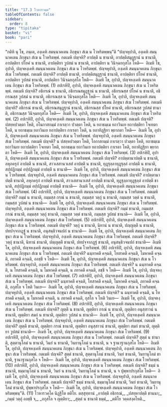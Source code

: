 ```yaml
---
title: "17.3 โวหารวคฺค"
tableOfContents: false
sidebar:
  order: 8
type: "tipitaka"
basket: "vi"
book: "pari"
---
```



<DynamicBreadcrumb />

<Division number="424" book="pari">

<Paragraph number="1977" book="pari">
“กติหิ นุ โข, ภนฺเต, องฺเคหิ สมนฺนาคเตน ภิกฺขุนา สํเฆ น โวหริตพฺพนฺ”ติ
</Paragraph>

<Paragraph number="1978" book="pari">
“ปญฺจหุปาลิ, องฺเคหิ สมนฺนาคเตน ภิกฺขุนา สํเฆ น โวหริตพฺพํ. กตเมหิ ปญฺจหิ? อาปตฺตึ น ชานาติ, อาปตฺติสมุฏฺฐานํ น ชานาติ, อาปตฺติยา ปโยคํ น ชานาติ, อาปตฺติยา วูปสมํ น ชานาติ, อาปตฺติยา น วินิจฺฉยกุสโล โหติ—  อิเมหิ โข, อุปาลิ, ปญฺจหงฺเคหิ สมนฺนาคเตน ภิกฺขุนา สํเฆ น โวหริตพฺพํ. ปญฺจหุปาลิ, องฺเคหิ สมนฺนาคเตน ภิกฺขุนา สํเฆ โวหริตพฺพํ. กตเมหิ ปญฺจหิ? อาปตฺตึ ชานาติ, อาปตฺติสมุฏฺฐานํ ชานาติ, อาปตฺติยา ปโยคํ ชานาติ, อาปตฺติยา วูปสมํ ชานาติ, อาปตฺติยา วินิจฺฉยกุสโล โหติ—  อิเมหิ โข, อุปาลิ, ปญฺจหงฺเคหิ สมนฺนาคเตน ภิกฺขุนา สํเฆ โวหริตพฺพํ. (1)
</Paragraph>

<Paragraph number="1979" book="pari">
อปเรหิปิ, อุปาลิ, ปญฺจหงฺเคหิ สมนฺนาคเตน ภิกฺขุนา สํเฆ น โวหริตพฺพํ. กตเมหิ ปญฺจหิ? อธิกรณํ น ชานาติ, อธิกรณสมุฏฺฐานํ น ชานาติ, อธิกรณสฺส ปโยคํ น ชานาติ, อธิกรณสฺส วูปสมํ น ชานาติ, อธิกรณสฺส น วินิจฺฉยกุสโล โหติ—  อิเมหิ โข, อุปาลิ, ปญฺจหงฺเคหิ สมนฺนาคเตน ภิกฺขุนา สํเฆ น โวหริตพฺพํ. ปญฺจหุปาลิ, องฺเคหิ สมนฺนาคเตน ภิกฺขุนา สํเฆ โวหริตพฺพํ. กตเมหิ ปญฺจหิ? อธิกรณํ ชานาติ, อธิกรณสมุฏฺฐานํ ชานาติ, อธิกรณสฺส ปโยคํ ชานาติ, อธิกรณสฺส วูปสมํ ชานาติ, อธิกรณสฺส วินิจฺฉยกุสโล โหติ—  อิเมหิ โข, อุปาลิ, ปญฺจหงฺเคหิ สมนฺนาคเตน ภิกฺขุนา สํเฆ โวหริตพฺพํ. (2)
</Paragraph>

<Paragraph number="1980" book="pari">
อปเรหิปิ, อุปาลิ, ปญฺจหงฺเคหิ สมนฺนาคเตน ภิกฺขุนา สํเฆ น โวหริตพฺพํ. กตเมหิ ปญฺจหิ? ปสยฺหปวตฺตา โหติ, อโนกาสกมฺมํ กาเรตฺวา ปวตฺตา โหติ, น ยถาธมฺเม ยถาวินเย ยถาปตฺติยา โจเทตา โหติ, น ยถาธมฺเม ยถาวินเย ยถาปตฺติยา กาเรตา โหติ, น ยถาทิฏฺฐิยา พฺยากตา โหติ—  อิเมหิ โข, อุปาลิ, ปญฺจหงฺเคหิ สมนฺนาคเตน ภิกฺขุนา สํเฆ น โวหริตพฺพํ. ปญฺจหุปาลิ, องฺเคหิ สมนฺนาคเตน ภิกฺขุนา สํเฆ โวหริตพฺพํ. กตเมหิ ปญฺจหิ? น ปสยฺหปวตฺตา โหติ, โอกาสกมฺมํ กาเรตฺวา ปวตฺตา โหติ, ยถาธมฺเม ยถาวินเย ยถาปตฺติยา โจเทตา โหติ, ยถาธมฺเม ยถาวินเย ยถาปตฺติยา กาเรตา โหติ, ยถาทิฏฺฐิยา พฺยากตา โหติ—  อิเมหิ โข, อุปาลิ, ปญฺจหงฺเคหิ สมนฺนาคเตน ภิกฺขุนา สํเฆ โวหริตพฺพํ. (3)
</Paragraph>

<Paragraph number="1981" book="pari">
อปเรหิปิ, อุปาลิ, ปญฺจหงฺเคหิ สมนฺนาคเตน ภิกฺขุนา สํเฆ น โวหริตพฺพํ. กตเมหิ ปญฺจหิ? อาปตฺตานาปตฺตึ น ชานาติ, ลหุกครุกํ อาปตฺตึ น ชานาติ, สาวเสสานวเสสํ อาปตฺตึ น ชานาติ, ทุฏฺฐุลฺลาทุฏฺฐุลฺลํ อาปตฺตึ น ชานาติ, สปฺปฏิกมฺมํ อปฺปฏิกมฺมํ อาปตฺตึ น ชานาติ—  อิเมหิ โข, อุปาลิ, ปญฺจหงฺเคหิ สมนฺนาคเตน ภิกฺขุนา สํเฆ น โวหริตพฺพํ. ปญฺจหุปาลิ, องฺเคหิ สมนฺนาคเตน ภิกฺขุนา สํเฆ โวหริตพฺพํ. กตเมหิ ปญฺจหิ? อาปตฺตานาปตฺตึ ชานาติ, ลหุกครุกํ อาปตฺตึ ชานาติ, สาวเสสานวเสสํ อาปตฺตึ ชานาติ, ทุฏฺฐุลฺลาทุฏฺฐุลฺลํ อาปตฺตึ ชานาติ, สปฺปฏิกมฺมํ อปฺปฏิกมฺมํ อาปตฺตึ ชานาติ—  อิเมหิ โข, อุปาลิ, ปญฺจหงฺเคหิ สมนฺนาคเตน ภิกฺขุนา สํเฆ โวหริตพฺพํ. (4)
</Paragraph>

<Paragraph number="1982" book="pari">
อปเรหิปิ, อุปาลิ, ปญฺจหงฺเคหิ สมนฺนาคเตน ภิกฺขุนา สํเฆ น โวหริตพฺพํ. กตเมหิ ปญฺจหิ? กมฺมํ น ชานาติ, กมฺมสฺส กรณํ น ชานาติ, กมฺมสฺส วตฺถุํ น ชานาติ, กมฺมสฺส วตฺตํ น ชานาติ, กมฺมสฺส วูปสมํ น ชานาติ—  อิเมหิ โข, อุปาลิ, ปญฺจหงฺเคหิ สมนฺนาคเตน ภิกฺขุนา สํเฆ น โวหริตพฺพํ. ปญฺจหุปาลิ, องฺเคหิ สมนฺนาคเตน ภิกฺขุนา สํเฆ โวหริตพฺพํ. กตเมหิ ปญฺจหิ? กมฺมํ ชานาติ, กมฺมสฺส กรณํ ชานาติ, กมฺมสฺส วตฺถุํ ชานาติ, กมฺมสฺส วตฺตํ ชานาติ, กมฺมสฺส วูปสมํ ชานาติ—  อิเมหิ โข, อุปาลิ, ปญฺจหงฺเคหิ สมนฺนาคเตน ภิกฺขุนา สํเฆ โวหริตพฺพํ. (5)
</Paragraph>

<Paragraph number="1983" book="pari">
อปเรหิปิ, อุปาลิ, ปญฺจหงฺเคหิ สมนฺนาคเตน ภิกฺขุนา สํเฆ น โวหริตพฺพํ. กตเมหิ ปญฺจหิ? วตฺถุํ น ชานาติ, นิทานํ น ชานาติ, ปญฺญตฺตึ น ชานาติ, ปทปจฺจาภฏฺฐํ น ชานาติ, อนุสนฺธิวจนปถํ น ชานาติ—  อิเมหิ โข, อุปาลิ, ปญฺจหงฺเคหิ สมนฺนาคเตน ภิกฺขุนา สํเฆ น โวหริตพฺพํ. ปญฺจหุปาลิ, องฺเคหิ สมนฺนาคเตน ภิกฺขุนา สํเฆ โวหริตพฺพํ. กตเมหิ ปญฺจหิ? วตฺถุํ ชานาติ, นิทานํ ชานาติ, ปญฺญตฺตึ ชานาติ, ปทปจฺจาภฏฺฐํ ชานาติ, อนุสนฺธิวจนปถํ ชานาติ—  อิเมหิ โข, อุปาลิ, ปญฺจหงฺเคหิ สมนฺนาคเตน ภิกฺขุนา สํเฆ โวหริตพฺพํ. (6)
</Paragraph>

<Paragraph number="1984" book="pari">
อปเรหิปิ, อุปาลิ, ปญฺจหงฺเคหิ สมนฺนาคเตน ภิกฺขุนา สํเฆ น โวหริตพฺพํ. กตเมหิ ปญฺจหิ? ฉนฺทาคตึ คจฺฉติ, โทสาคตึ คจฺฉติ, โมหาคตึ คจฺฉติ, ภยาคตึ คจฺฉติ, อลชฺชี จ โหติ—  อิเมหิ โข, อุปาลิ, ปญฺจหงฺเคหิ สมนฺนาคเตน ภิกฺขุนา สํเฆ น โวหริตพฺพํ. ปญฺจหุปาลิ, องฺเคหิ สมนฺนาคเตน ภิกฺขุนา สํเฆ โวหริตพฺพํ. กตเมหิ ปญฺจหิ? น ฉนฺทาคตึ คจฺฉติ, น โทสาคตึ คจฺฉติ, น โมหาคตึ คจฺฉติ, น ภยาคตึ คจฺฉติ, ลชฺชี จ โหติ—  อิเมหิ โข, อุปาลิ, ปญฺจหงฺเคหิ สมนฺนาคเตน ภิกฺขุนา สํเฆ โวหริตพฺพํ. (7)
</Paragraph>

<Paragraph number="1985" book="pari">
อปเรหิปิ, อุปาลิ, ปญฺจหงฺเคหิ สมนฺนาคเตน ภิกฺขุนา สํเฆ น โวหริตพฺพํ. กตเมหิ ปญฺจหิ? ฉนฺทาคตึ คจฺฉติ, โทสาคตึ คจฺฉติ, โมหาคตึ คจฺฉติ, ภยาคตึ คจฺฉติ, อกุสโล จ โหติ วินเย—  อิเมหิ โข, อุปาลิ, ปญฺจหงฺเคหิ สมนฺนาคเตน ภิกฺขุนา สํเฆ น โวหริตพฺพํ. ปญฺจหุปาลิ, องฺเคหิ สมนฺนาคเตน ภิกฺขุนา สํเฆ โวหริตพฺพํ. กตเมหิ ปญฺจหิ? น ฉนฺทาคตึ คจฺฉติ, น โทสาคตึ คจฺฉติ, น โมหาคตึ คจฺฉติ, น ภยาคตึ คจฺฉติ, กุสโล จ โหติ วินเย—  อิเมหิ โข, อุปาลิ, ปญฺจหงฺเคหิ สมนฺนาคเตน ภิกฺขุนา สํเฆ โวหริตพฺพํ. (8)
</Paragraph>

<Paragraph number="1986" book="pari">
อปเรหิปิ, อุปาลิ, ปญฺจหงฺเคหิ สมนฺนาคเตน ภิกฺขุนา สํเฆ น โวหริตพฺพํ. กตเมหิ ปญฺจหิ? ญตฺตึ น ชานาติ, ญตฺติยา กรณํ น ชานาติ, ญตฺติยา อนุสฺสาวนํ น ชานาติ, ญตฺติยา สมถํ น ชานาติ, ญตฺติยา วูปสมํ น ชานาติ—  อิเมหิ โข, อุปาลิ, ปญฺจหงฺเคหิ สมนฺนาคเตน ภิกฺขุนา สํเฆ น โวหริตพฺพํ. ปญฺจหุปาลิ, องฺเคหิ สมนฺนาคเตน ภิกฺขุนา สํเฆ โวหริตพฺพํ. กตเมหิ ปญฺจหิ? ญตฺตึ ชานาติ, ญตฺติยา กรณํ ชานาติ, ญตฺติยา อนุสฺสาวนํ ชานาติ, ญตฺติยา สมถํ ชานาติ, ญตฺติยา วูปสมํ ชานาติ—  อิเมหิ โข, อุปาลิ, ปญฺจหงฺเคหิ สมนฺนาคเตน ภิกฺขุนา สํเฆ โวหริตพฺพํ. (9)
</Paragraph>

<Paragraph number="1987" book="pari">
อปเรหิปิ, อุปาลิ, ปญฺจหงฺเคหิ สมนฺนาคเตน ภิกฺขุนา สํเฆ น โวหริตพฺพํ. กตเมหิ ปญฺจหิ? สุตฺตํ น ชานาติ, สุตฺตานุโลมํ น ชานาติ, วินยํ น ชานาติ, วินยานุโลมํ น ชานาติ, น จ ฐานาฐานกุสโล โหติ—  อิเมหิ โข, อุปาลิ, ปญฺจหงฺเคหิ สมนฺนาคเตน ภิกฺขุนา สํเฆ น โวหริตพฺพํ. ปญฺจหุปาลิ, องฺเคหิ สมนฺนาคเตน ภิกฺขุนา สํเฆ โวหริตพฺพํ. กตเมหิ ปญฺจหิ? สุตฺตํ ชานาติ, สุตฺตานุโลมํ ชานาติ, วินยํ ชานาติ, วินยานุโลมํ ชานาติ, ฐานาฐานกุสโล จ โหติ—  อิเมหิ โข, อุปาลิ, ปญฺจหงฺเคหิ สมนฺนาคเตน ภิกฺขุนา สํเฆ โวหริตพฺพํ. (10)
</Paragraph>

<Paragraph number="1988" book="pari">
อปเรหิปิ, อุปาลิ, ปญฺจหงฺเคหิ สมนฺนาคเตน ภิกฺขุนา สํเฆ น โวหริตพฺพํ. กตเมหิ ปญฺจหิ? ธมฺมํ น ชานาติ, ธมฺมานุโลมํ น ชานาติ, วินยํ น ชานาติ, วินยานุโลมํ น ชานาติ, น จ ปุพฺพาปรกุสโล โหติ—  อิเมหิ โข, อุปาลิ, ปญฺจหงฺเคหิ สมนฺนาคเตน ภิกฺขุนา สํเฆ น โวหริตพฺพํ. ปญฺจหุปาลิ, องฺเคหิ สมนฺนาคเตน ภิกฺขุนา สํเฆ โวหริตพฺพํ. กตเมหิ ปญฺจหิ? ธมฺมํ ชานาติ, ธมฺมานุโลมํ ชานาติ, วินยํ ชานาติ, วินยานุโลมํ ชานาติ, ปุพฺพาปรกุสโล จ โหติ—  อิเมหิ โข, อุปาลิ, ปญฺจหงฺเคหิ สมนฺนาคเตน ภิกฺขุนา สํเฆ โวหริตพฺพนฺ”ติ. (11)

</Paragraph>
</Division>

<Paragraph number="1989" type="center" book="pari">
โวหารวคฺโค นิฏฺฐิโต ตติโย.



</Paragraph>

<Paragraph number="1990" type="center" book="pari">
ตสฺสุทฺทานํ


</Paragraph>

<Paragraph number="1991" type="verses" book="pari">
_อาปตฺติ อธิกรณํ,_  
_ปสยฺหาปตฺติ ชานนา;_  
_กมฺมํ วตฺถุํ อลชฺชี จ,_  
_อกุสโล จ ญตฺติยา;_  
_สุตฺตํ น ชานาติ ธมฺมํ,_  
_ตติโย วคฺคสงฺคโหติ._
</Paragraph>